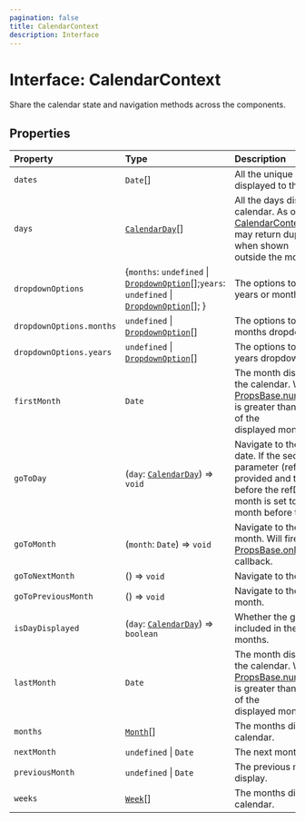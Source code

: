 ```yaml
---
pagination: false
title: CalendarContext
description: Interface
---
```


# Interface: CalendarContext

Share the calendar state and navigation methods across the components.

## Properties

| Property | Type | Description |
| :------ | :------ | :------ |
| `dates` | `Date`[] | All the unique dates displayed to the calendar. |
| `days` | [`CalendarDay`](/api/next/classes/CalendarDay.mdx)[] | All the days displayed in the calendar. As opposite from<br />[CalendarContext.dates](/api/next/interfaces/CalendarContext.mdx), it may return duplicated dates when shown<br />outside the month. |
| `dropdownOptions` | \{`months`: `undefined` \| [`DropdownOption`](/api/next/type-aliases/DropdownOption.mdx)[];`years`: `undefined` \| [`DropdownOption`](/api/next/type-aliases/DropdownOption.mdx)[]; } | The options to use in the years or months dropdowns. |
| `dropdownOptions.months` | `undefined` \| [`DropdownOption`](/api/next/type-aliases/DropdownOption.mdx)[] | The options to use in the months dropdown. |
| `dropdownOptions.years` | `undefined` \| [`DropdownOption`](/api/next/type-aliases/DropdownOption.mdx)[] | The options to use in the years dropdown. |
| `firstMonth` | `Date` | The month displayed as first the calendar. When<br />[PropsBase.numberOfMonths](/api/next/interfaces/PropsBase.mdx) is greater than `1`, it is the first of the<br />displayed months. |
| `goToDay` | (`day`: [`CalendarDay`](/api/next/classes/CalendarDay.mdx)) => `void` | Navigate to the specified date. If the second parameter (refDate) is<br />provided and the date is before the refDate, then the month is set to one<br />month before the date. |
| `goToMonth` | (`month`: `Date`) => `void` | Navigate to the specified month. Will fire the<br />[PropsBase.onMonthChange](/api/next/interfaces/PropsBase.mdx) callback. |
| `goToNextMonth` | () => `void` | Navigate to the next month. |
| `goToPreviousMonth` | () => `void` | Navigate to the previous month. |
| `isDayDisplayed` | (`day`: [`CalendarDay`](/api/next/classes/CalendarDay.mdx)) => `boolean` | Whether the given date is included in the displayed months. |
| `lastMonth` | `Date` | The month displayed as last the calendar. When<br />[PropsBase.numberOfMonths](/api/next/interfaces/PropsBase.mdx) is greater than `1`, it is the last of the<br />displayed months. |
| `months` | [`Month`](/api/next/classes/Month.mdx)[] | The months displayed in the calendar. |
| `nextMonth` | `undefined` \| `Date` | The next month to display. |
| `previousMonth` | `undefined` \| `Date` | The previous month to display. |
| `weeks` | [`Week`](/api/next/classes/Week.mdx)[] | The months displayed in the calendar. |
